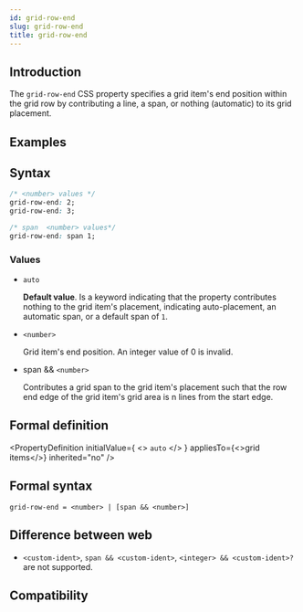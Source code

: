 ```yaml
---
id: grid-row-end
slug: grid-row-end
title: grid-row-end
---
```


## Introduction

The `grid-row-end` CSS property specifies a grid item's end position within the grid row by contributing a line, a span, or nothing (automatic) to its grid placement.

## Examples


<Go
  example="css-api"
  defaultFile="src/grid-row-end/App.tsx"
  img="/assets/doc/css/grid-row-end.png"
  defaultEntryFile="dist/grid-row-end.lynx.bundle"
  entry="src/grid-row-end"
/>

## Syntax

```css
/* <number> values */
grid-row-end: 2;
grid-row-end: 3;

/* span  <number> values*/
grid-row-end: span 1;
```

### Values

- `auto`

  **Default value**. Is a keyword indicating that the property contributes nothing to the grid item's placement, indicating auto-placement, an automatic span, or a default span of `1`.

- `<number>`

  Grid item's end position. An integer value of 0 is invalid.

- span && `<number>`

  Contributes a grid span to the grid item's placement such that the row end edge of the grid item's grid area is n lines from the start edge.

## Formal definition


<PropertyDefinition
  initialValue={
    <>
      <code>auto</code>
    </>
  }
  appliesTo={<>grid items</>}
  inherited="no"
/>

## Formal syntax

```
grid-row-end = <number> | [span && <number>]
```

## Difference between web

- `<custom-ident>`, `span && <custom-ident>`, `<integer> && <custom-ident>?` are not supported.

## Compatibility


<LegacyCompatTable metadata="css/properties/grid-row-end" />

